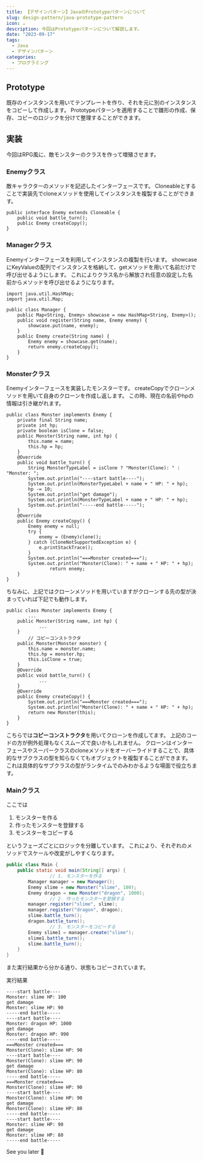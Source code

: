 ```yaml
---
title: 【デザインパターン】JavaのPrototypeパターンについて
slug: design-pattern/java-prototype-pattern
icon: ☕️
description: 今回はPrototypeパターンについて解説します。
date: "2023-09-17"
tags:
  - Java
  - デザインパターン
categories:
  - プログラミング
---
```

## Prototype

既存のインスタンスを用いてテンプレートを作り、それを元に別のインスタンスをコピーして作成します。
Prototypeパターンを適用することで雛形の作成、保存、コピーのロジックを分けて整理することができます。

## 実装

今回はRPG風に、敵モンスターのクラスを作って増殖させます。

### Enemyクラス

敵キャラクターのメソッドを記述したインターフェースです。
Cloneableとすることで実装先でcloneメソッドを使用してインスタンスを複製することができます。

```java:java
public interface Enemy extends Cloneable {
    public void battle_turn();
    public Enemy createCopy();
}
```

### Managerクラス

Enemyインターフェースを利用してインスタンスの複製を行います。
showcaseにKeyValueの配列でインスタンスを格納して、getメソッドを用いて名前だけで呼び出せるようにします。
これによりクラス名から解放され任意の設定した名前からメソッドを呼び出せるようになります。

```java:java
import java.util.HashMap;
import java.util.Map;

public class Manager {
    public Map<String, Enemy> showcase = new HashMap<String, Enemy>();
    public void register(String name, Enemy enemy) {
        showcase.put(name, enemy);
    }
    public Enemy create(String name) {
        Enemy enemy = showcase.get(name);
        return enemy.createCopy();
    }
}
```

### Monsterクラス

Enemyインターフェースを実装したモンスターです。
createCopyでクローンメソッドを用いて自身のクローンを作成し返します。
この時、現在の名前やhpの情報は引き継がれます。

```java:java
public class Monster implements Enemy {
    private final String name;
    private int hp;
    private boolean isClone = false;
    public Monster(String name, int hp) {
        this.name = name;
        this.hp = hp;
    }
    @Override
    public void battle_turn() {
        String MonsterTypeLabel = isClone ? "Monster(Clone): " : "Monster: ";
        System.out.println("----start battle----");
        System.out.println(MonsterTypeLabel + name + " HP: " + hp);
        hp -= 10;
        System.out.println("get damage");
        System.out.println(MonsterTypeLabel + name + " HP: " + hp);
        System.out.println("-----end battle-----");
    }
    @Override
    public Enemy createCopy() {
        Enemy enemy = null;
        try {
            enemy = (Enemy)clone();
        } catch (CloneNotSupportedException e) {
            e.printStackTrace();
        }
        System.out.println("===Monster created===");
        System.out.println("Monster(Clone): " + name + " HP: " + hp);
				return enemy;
    }
}
```

ちなみに、上記ではクローンメソッドを用いていますがクローンする先の型が決まっていれば下記でも動作します。

```java:java
public class Monster implements Enemy {
		...
    public Monster(String name, int hp) {
			...
    }
		// コピーコンストラクタ
    public Monster(Monster monster) {
        this.name = monster.name;
        this.hp = monster.hp;
        this.isClone = true;
    }
    @Override
    public void battle_turn() {
			...
    }
    @Override
    public Enemy createCopy() {
        System.out.println("===Monster created===");
        System.out.println("Monster(Clone): " + name + " HP: " + hp);
        return new Monster(this);
    }
}
```

こちらでは**コピーコンストラクタ**を用いてクローンを作成してます。
上記のコードの方が例外処理もなくスムーズで良いかもしれません。
クローンはインターフェースやスーパークラスのcloneメソッドをオーバーライドすることで、具体的なサブクラスの型を知らなくてもオブジェクトを複製することができます。
これは具体的なサブクラスの型がランタイムでのみわかるような場面で役立ちます。

### Mainクラス

ここでは

1. モンスターを作る
2. 作ったモンスターを登録する
3. モンスターをコピーする

というフェーズごとにロジックを分離しています。
これにより、それぞれのメソッドでスケールや改変がしやすくなります。

```java
public class Main {
    public static void main(String[] args) {
				// 1. モンスターを作る
        Manager manager = new Manager();
        Enemy slime = new Monster("slime", 100);
        Enemy dragon = new Monster("dragon", 1000);
				// 2. 作ったモンスターを登録する
        manager.register("slime", slime);
        manager.register("dragon", dragon);
        slime.battle_turn();
        dragon.battle_turn();
				// 3. モンスターをコピーする
        Enemy slime1 = manager.create("slime");
        slime1.battle_turn();
        slime.battle_turn();
    }
}
```

また実行結果から分かる通り、状態もコピーされています。

実行結果

```
----start battle----
Monster: slime HP: 100
get damage
Monster: slime HP: 90
-----end battle-----
----start battle----
Monster: dragon HP: 1000
get damage
Monster: dragon HP: 990
-----end battle-----
===Monster created===
Monster(Clone): slime HP: 90
----start battle----
Monster(Clone): slime HP: 90
get damage
Monster(Clone): slime HP: 80
-----end battle-----
===Monster created===
Monster(Clone): slime HP: 90
----start battle----
Monster(Clone): slime HP: 90
get damage
Monster(Clone): slime HP: 80
-----end battle-----
----start battle----
Monster: slime HP: 90
get damage
Monster: slime HP: 80
-----end battle-----
```

See you later 👋